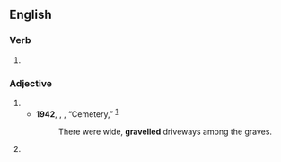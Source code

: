 ==English==

===Verb===
{{head|en|verb form}}

# {{en-past of|gravel}}

===Adjective===
{{head|en|adjective}}

# {{alt form|graveled|lang=en||covered with gravel}}
#* '''1942''', {{w|Emily Carr}}, ''{{w|The Book of Small}}'', “Cemetery,” <sup>[http://www.gutenberg.net.au/ebooks04/0400201.txt]</sup>
#*: There were wide, '''gravelled''' driveways among the graves.
# {{alt form|graveled|lang=en||perplexed, baffled, annoyed}}